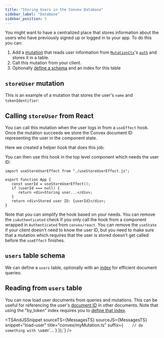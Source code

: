```yaml
---
title: "Storing Users in the Convex Database"
sidebar_label: "Database"
sidebar_position: 5
---
```



You might want to have a centralized place that stores information about the
users who have previously signed up or logged in to your app. To do this you
can:

1. Add a [mutation](/docs/functions/mutation-functions.mdx) that reads user
   information from [`MutationCtx`](/api/interfaces/server.MutationCtx)'s
   [`auth`](/api/interfaces/server.Auth) and stores it in a table.
2. Call this mutation from your client.
3. Optionally [define a schema](/docs/database/schemas.mdx) and an index for
   this table

## `storeUser` mutation

This is an example of a mutation that stores the user's `name` and
`tokenIdentifier`:

<TSAndJSSnippet sourceTS={UsersTS} sourceJS={UsersTS} title="convex/users.js" />

## Calling `storeUser` from React

You can call this mutation when the user logs in from a `useEffect` hook. Once
the mutation succeeds we store the Convex document ID representing the user in
the component state.

Here we created a helper hook that does this job:

<TSAndJSSnippet
  sourceTS={useStoreUserEffectTS}
  sourceJS={useStoreUserEffectJS}
  title="src/useStoreUserEffect.js"
/>

You can then use this hook in the top level component which needs the user ID:

```tsx title="src/App.tsx"
import useStoreUserEffect from "./useStoreUserEffect.js";

export function App {
   const userId = useStoreUserEffect();
   if (userId === null) {
      return <div>Storing user...</div>;
   }
   return <div>Stored user ID: {userId}</div>;
}
```

Note that you can simplify the hook based on your needs. You can remove the
`isAuthenticated` check if you only call the hook from a component wrapped in
`Authenticated` from `convex/react`. You can remove the `useState` if your
client doesn't need to know the user ID, but you need to make sure that a
mutation which requires that the user is stored doesn't get called before the
`useEffect` finishes.

## `users` table schema

We can define a `users` table, optionally with an
[index](/docs/database/indexes/indexes.md) for efficient document queries:

<Snippet source={Schema} snippet="user" title="convex/schema.ts" />

## Reading from `users` table

You can now load user documents from queries and mutations. This can be useful
for referencing the user's [document ID](/docs/database/document-ids.mdx) in
other documents. Note that using the "by_token" index requires you to
[define that index](/docs/database/indexes/indexes.md).

<TSAndJSSnippet
  sourceTS={MessagesTS}
  sourceJS={MessagesTS}
  snippet="load-user"
  title="convex/myMutation.ts"
  suffix={`    // do something with \`user\`...
  }
});`}
/>
